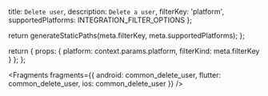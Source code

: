   title: `Delete user`,
  description: `Delete a user`,
  filterKey: 'platform',
  supportedPlatforms: INTEGRATION_FILTER_OPTIONS
};



  return generateStaticPaths(meta.filterKey, meta.supportedPlatforms);
};

  return {
    props: {
      platform: context.params.platform,
      filterKind: meta.filterKey
    }
  };
};


<Fragments
  fragments={{
    android: common_delete_user,
    flutter: common_delete_user,
    ios: common_delete_user
  }}
/>

